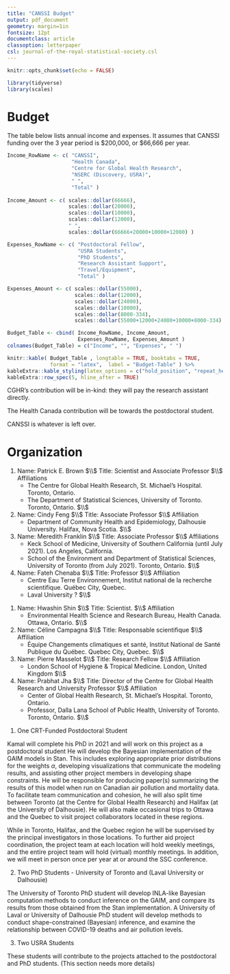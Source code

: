 ```yaml
---
title: "CANSSI Budget"
output: pdf_document
geometry: margin=1in 
fontsize: 12pt
documentclass: article
classoption: letterpaper
csl: journal-of-the-royal-statistical-society.csl
---
```


```r
knitr::opts_chunk$set(echo = FALSE)

library(tidyverse)
library(scales)
```

# Budget 

The table below lists annual income and expenses. It assumes that CANSSI funding over the 3 year period is \$200,000, or \$66,666 per year. 

```r
Income_RowName <- c( "CANSSI",
                     "Health Canada",
                     "Centre for Global Health Research",
                     "NSERC (Discovery, USRA)", 
                     " ",
                     "Total" )
                         
Income_Amount <- c( scales::dollar(66666),
                    scales::dollar(20000),
                    scales::dollar(10000), 
                    scales::dollar(12000),
                    " ",
                    scales::dollar(66666+20000+10000+12000) )

Expenses_RowName <- c( "Postdoctoral Fellow", 
                       "USRA Students",
                       "PhD Students",
                       "Research Assistant Support",
                       "Travel/Equipment",
                       "Total" )

Expenses_Amount <- c( scales::dollar(55000),
                      scales::dollar(12000),
                      scales::dollar(24000), 
                      scales::dollar(10000),
                      scales::dollar(8000-334),
                      scales::dollar(55000+12000+24000+10000+8000-334) )

Budget_Table <- cbind( Income_RowName, Income_Amount, 
                       Expenses_RowName, Expenses_Amount )
colnames(Budget_Table) = c("Income", "", "Expenses", " ")

knitr::kable( Budget_Table , longtable = TRUE, booktabs = TRUE, 
              format = "latex",  label = "Budget-Table" ) %>%
kableExtra::kable_styling(latex_options = c("hold_position", "repeat_header")) %>%
kableExtra::row_spec(5, hline_after = TRUE)
```

CGHR's contribution will be in-kind: they will pay the research assistant directly. 

The Health Canada contribution will be towards the postdoctoral student. 

CANSSI is whatever is left over.

\clearpage
# Organization 

\underline{Principal Investigators}

1. Name: Patrick E. Brown $\\$
Title: Scientist and Associate Professor $\\$
Affiliations 
    + The Centre for Global Health Research, St. Michael's Hospital. Toronto, Ontario. 
    + The Department of Statistical Sciences, University of Toronto. Toronto, Ontario. $\\$


2. Name: Cindy Feng $\\$
Title: Associate Professor $\\$
Affiliation 
    + Department of Community Health and Epidemiology, Dalhousie University. Halifax, Nova Scotia. $\\$

3. Name: Meredith Franklin  $\\$
Title: Associate Professor $\\$
Affiliations 
    + Keck School of Medicine, University of Southern California (until July 2021). Los Angeles, California. 
    + School of the Environment and Department of Statistical Sciences, University of Toronto (from July 2021). Toronto, Ontario. $\\$

4. Name: Fateh Chenaba $\\$
Title: Professor $\\$
Affiliation 
    + Centre Eau Terre Environnement, Institut national de la recherche scientifique. Québec City, Quebec. 
    + Laval University ? $\\$


\clearpage
\underline{Collaborators}

1. Name: Hwashin Shin $\\$
Title: Scientist. $\\$
Affiliation 
    + Environmental Health Science and Research Bureau, Health Canada. Ottawa, Ontario. $\\$

2. Name: Céline Campagna $\\$
Title: Responsable scientifique $\\$
Affiliation
    + Équipe Changements climatiques et santé, Institut National de Santé Publique du Québec. Quebec City, Quebec. $\\$

3. Name: Pierre Masselot $\\$
Title: Research Fellow $\\$
Affiliation 
    + London School of Hygiene & Tropical Medicine. London, United Kingdom $\\$

4. Name: Prabhat Jha $\\$
Title: Director of the Centre for Global Health Research and University Professor $\\$
Affiliation 
    + Center of Global Health Research, St. Michael's Hospital. Toronto, Ontario. 
    + Professor, Dalla Lana School of Public Health, University of Toronto. Toronto, Ontario. $\\$


\clearpage



\underline{Trainees}

1. One CRT-Funded Postdoctoral Student

Kamal will complete his PhD in 2021 and will work on this project as a postdoctoral student  He will develop the Bayesian implementation of the GAIM models in Stan. This includes exploring appropriate prior distributions for the weights $\alpha$, developing visualizations that communicate the modeling results, and assisting other project members in developing shape constraints. He will be responsible for producing paper(s) summarizing the results of this model when run on Canadian air pollution and mortality data. To facilitate team communication and cohesion, he will also split time between Toronto (at the Centre for Global Health Research) and Halifax (at the University of Dalhousie). He will also make occasional trips to Ottawa and the Quebec to visit project collaborators located in these regions. 

While in Toronto, Halifax, and the Quebec region he will be supervised by the principal investigators in those locations. To further aid project coordination, the project team at each location will hold weekly meetings, and the entire project team will hold (virtual) monthly meetings. In addition, we will meet in person once per year at or around the SSC conference.

2. Two PhD Students - University of Toronto and (Laval University or Dalhousie)

The University of Toronto PhD student will develop INLA-like Bayesian computation methods to conduct inference on the GAIM, and compare its results from those obtained from the Stan implementation. A University of Laval or University of Dalhousie PhD student will develop methods to conduct shape-constrained (Bayesian) inference, and examine the relationship between COVID-19 deaths and air pollution levels. 

3. Two USRA Students

These students will contribute to the projects attached to the postdoctoral and PhD students. (This section needs more details)
